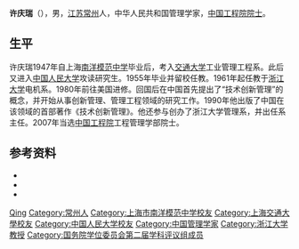 '''许庆瑞'''（{{bd|1930年|1月|||catIdx=Xu许}}），男，[[江苏|江苏]][[常州|常州]]人，中华人民共和国管理学家，[[中国工程院院士|中国工程院院士]]。

== 生平 ==
许庆瑞1947年自上海[[南洋模范中学|南洋模范中学]]毕业后，考入[[交通大学|交通大学]]工业管理工程系。此后又进入[[中国人民大学|中国人民大学]]攻读研究生。1955年毕业并留校任教。1961年起任教于[[浙江大学|浙江大学]]电机系。1980年前往美国进修。回国后在中国首先提出了“技术创新管理”的概念，并开始从事创新管理、管理工程领域的研究工作。1990年他出版了中国在该领域的首部著作《技术创新管理》。他还参与创办了浙江大学管理系，并出任系主任。2007年当选[[中国工程院|中国工程院]]工程管理学部院士。

== 参考资料 ==
{{ReflistH}}
* {{cite web|url=http://www.zju.edu.cn/redir.php?catalog_id=1000193&object_id=1000327|title=许庆瑞（1930.1─）|publisher=浙江大学|deadurl=yes|archiveurl=https://web.archive.org/web/20110705232023/http://www.zju.edu.cn/redir.php?catalog_id=1000193&object_id=1000327|archivedate=2011-07-05|access-date=2011-11-12}}
* {{cite web|url=http://news.sciencenet.cn/sbhtmlnews/2007123002621416198055.html?id=198055|title=许庆瑞：77岁高龄，仍将发挥余热|publisher=科学网|accessdate=2011-11-12|archive-date=2016-03-04|archive-url=https://web.archive.org/web/20160304193346/http://news.sciencenet.cn/sbhtmlnews/2007123002621416198055.html?id=198055|dead-url=no}}
* {{cite web|url=http://news.sina.com.cn/o/2007-12-30/051213168799s.shtml|title=许庆瑞： 九个博导的导师|publisher=新浪|accessdate=2011-11-12|archive-date=2016-03-04|archive-url=https://web.archive.org/web/20160304095452/http://news.sina.com.cn/o/2007-12-30/051213168799s.shtml|dead-url=no}}
{{ReflistF}}

{{中国工程院工程管理学部院士}}
{{国务院学位委员会第二届学科评议组/工学}}

{{Authority control}}

{{DEFAULTSORT:Xu}}
[[Category:许姓|Qing]]
[[Category:常州人|Category:常州人]]
[[Category:上海市南洋模范中学校友|Category:上海市南洋模范中学校友]]
[[Category:上海交通大學校友|Category:上海交通大學校友]]
[[Category:中国人民大学校友|Category:中国人民大学校友]]
[[Category:中国管理学家|Category:中国管理学家]]
[[Category:浙江大学教授|Category:浙江大学教授]]
[[Category:国务院学位委员会第二届学科评议组成员|Category:国务院学位委员会第二届学科评议组成员]]